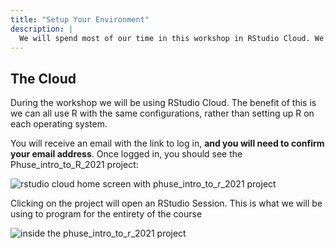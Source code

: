 ```yaml
---
title: "Setup Your Environment"
description: |
  We will spend most of our time in this workshop in RStudio Cloud. We recommend the Firefox or Chrome browsers and will use Firefox during the workshop.
---
```


   
## The Cloud

During the workshop we will be using RStudio Cloud. The benefit of this is we can all use R with the same configurations, rather than setting up R on each operating system.

You will receive an email with the link to log in, **and you will need to confirm your email address**. Once logged in, you should see the Phuse_intro_to_R_2021 project:


<img alt="rstudio cloud home screen with phuse_intro_to_r_2021 project" src="www/login.PNG"></img>



Clicking on the project will open an RStudio Session. This is what we will be using to program for the entirety of the course


<img alt="inside the phuse_intro_to_r_2021 project" src="www/ide.PNG"></img>

